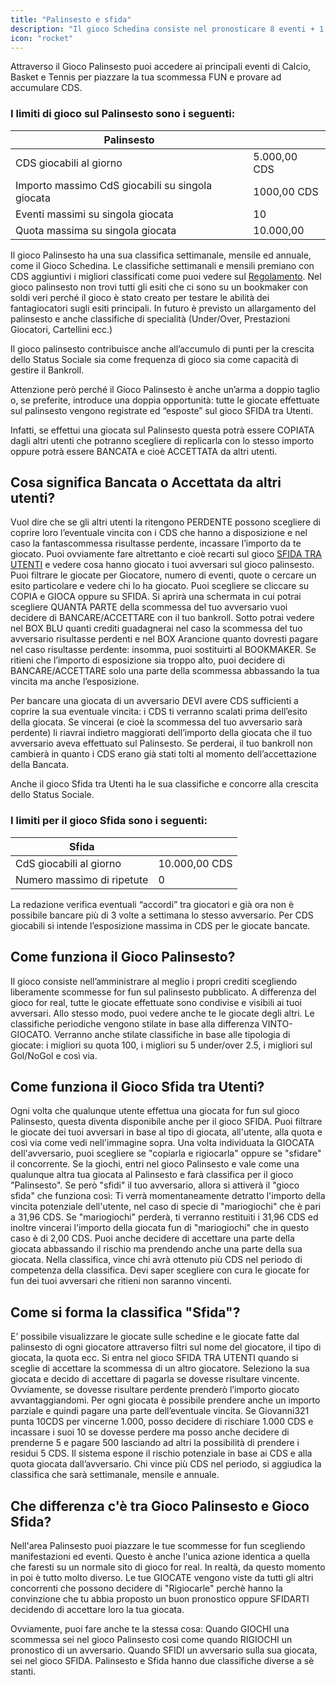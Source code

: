 ```yaml
---
title: "Palinsesto e sfida"
description: "Il gioco Schedina consiste nel pronosticare 8 eventi + 1 evento Jolly su manifestazioni ed esiti scelti dalla redazione del gioco"
icon: "rocket"
---
```


Attraverso il Gioco Palinsesto puoi accedere ai principali eventi di Calcio, Basket e Tennis per piazzare la tua scommessa FUN e provare ad accumulare CDS.

### I limiti di gioco sul Palinsesto sono i seguenti:

| **Palinsesto**                                   |              |
| ------------------------------------------------ | ------------ |
| CDS giocabili al giorno                          | 5.000,00 CDS |
| Importo massimo CdS giocabili su singola giocata | 1000,00 CDS  |
| Eventi massimi su singola giocata                | 10           |
| Quota massima su singola giocata                 | 10.000,00    |

Il gioco Palinsesto ha una sua classifica settimanale, mensile ed annuale, come il Gioco Schedina.
Le classifiche settimanali e mensili premiano con CDS aggiuntivi i migliori classificati come puoi vedere sul [Regolamento](https://gekobet.fun/regolamento).
Nel gioco palinsesto non trovi tutti gli esiti che ci sono su un bookmaker con soldi veri perché il gioco è stato creato per testare le abilità dei fantagiocatori sugli esiti principali. In futuro è previsto un allargamento del palinsesto e anche classifiche di specialità (Under/Over, Prestazioni Giocatori, Cartellini ecc.)

Il gioco palinsesto contribuisce anche all’accumulo di punti per la crescita dello Status Sociale sia come frequenza di gioco sia come capacità di gestire il Bankroll.

Attenzione però perché il Gioco Palinsesto è anche un’arma a doppio taglio o, se preferite, introduce una doppia opportunità: tutte le giocate effettuate sul palinsesto vengono registrate ed “esposte” sul gioco SFIDA tra Utenti.

Infatti, se effettui una giocata sul Palinsesto questa potrà essere COPIATA dagli altri utenti che potranno scegliere di replicarla con lo stesso importo oppure potrà essere BANCATA e cioè ACCETTATA da altri utenti.

## Cosa significa Bancata o Accettata da altri utenti?

Vuol dire che se gli altri utenti la ritengono PERDENTE possono scegliere di coprire loro l’eventuale vincita con i CDS che hanno a disposizione e nel caso la fantascommessa risultasse perdente, incassare l’importo da te giocato.
Puoi ovviamente fare altrettanto e cioè recarti sul gioco [SFIDA TRA UTENTI](https://gekobet.fun/sfida-tra-utenti) e vedere cosa hanno giocato i tuoi avversari sul gioco palinsesto.
Puoi filtrare le giocate per Giocatore, numero di eventi, quote o cercare un esito particolare e vedere chi lo ha giocato.
Puoi scegliere se cliccare su COPIA e GIOCA oppure su SFIDA.
Si aprirà una schermata in cui potrai scegliere QUANTA PARTE della scommessa del tuo avversario vuoi decidere di BANCARE/ACCETTARE con il tuo bankroll. Sotto potrai vedere nel BOX BLU quanti crediti guadagnerai nel caso la scommessa del tuo avversario risultasse perdenti e nel BOX Arancione quanto dovresti pagare nel caso risultasse perdente: insomma, puoi sostituirti al BOOKMAKER.
Se ritieni che l’importo di esposizione sia troppo alto, puoi decidere di BANCARE/ACCETTARE solo una parte della scommessa abbassando la tua vincita ma anche l’esposizione.

<Warning>
  Per bancare una giocata di un avversario DEVI avere CDS sufficienti a coprire la sua eventuale vincita: i CDS ti verranno scalati prima dell’esito della giocata. Se vincerai (e cioè la scommessa del tuo avversario sarà perdente) li riavrai indietro maggiorati dell’importo della giocata che il tuo avversario aveva effettuato sul Palinsesto. Se perderai, il tuo bankroll non cambierà in quanto i CDS erano già stati tolti al momento dell’accettazione della Bancata.
</Warning>

Anche il gioco Sfida tra Utenti ha le sua classifiche e concorre alla crescita dello Status Sociale.

### I limiti per il gioco Sfida sono i seguenti:

| **Sfida**                  |               |
| -------------------------- | ------------- |
| CdS giocabili al giorno    | 10.000,00 CDS |
| Numero massimo di ripetute | 0             |

<Warning>
  La redazione verifica eventuali “accordi” tra giocatori e già ora non è possibile bancare più di 3 volte a settimana lo stesso avversario.
  Per CDS giocabili si intende l’esposizione massima in CDS per le giocate bancate.
</Warning>

## Come funziona il Gioco Palinsesto?

Il gioco consiste nell’amministrare al meglio i propri crediti scegliendo liberamente scommesse for fun sul palinsesto pubblicato.
A differenza del gioco for real, tutte le giocate effettuate sono condivise e visibili ai tuoi avversari. Allo stesso modo, puoi vedere anche te le giocate degli altri.
Le classifiche periodiche vengono stilate in base alla differenza VINTO-GIOCATO.
Verranno anche stilate classifiche in base alle tipologia di giocate: i migliori su quota 100, i migliori su 5 under/over 2.5, i migliori sul Gol/NoGol e così via.

## Come funziona il Gioco Sfida tra Utenti?

Ogni volta che qualunque utente effettua una giocata for fun sul gioco Palinsesto, questa diventa disponibile anche per il gioco SFIDA.
Puoi filtrare le giocate dei tuoi avversari in base al tipo di giocata, all'utente, alla quota e così via come vedi nell'immagine sopra.
Una volta individuata la GIOCATA dell'avversario, puoi scegliere se
"copiarla e rigiocarla" oppure se "sfidare" il concorrente.
Se la giochi, entri nel gioco Palinsesto e vale come una qualunque altra tua giocata al Palinsesto e farà classifica per il gioco "Palinsesto".
Se però "sfidi" il tuo avversario, allora si attiverà il "gioco sfida" che funziona così:
Ti verrà momentaneamente detratto l'importo della vincita potenziale dell'utente, nel caso di specie di "mariogiochi" che è pari a 31,96 CDS.
Se "mariogiochi" perderà, ti verranno restituiti i 31,96 CDS ed inoltre vincerai l'importo della giocata fun di "mariogiochi" che in questo caso è di 2,00 CDS.
Puoi anche decidere di accettare una parte della giocata abbassando il rischio ma prendendo anche una parte della sua giocata.
Nella classifica, vince chi avrà ottenuto più CDS nel periodo di competenza della classifica.
Devi saper scegliere con cura le giocate for fun dei tuoi avversari che ritieni non saranno vincenti.

## Come si forma la classifica "Sfida"?

E’ possibile visualizzare le giocate sulle schedine e le giocate fatte dal palinsesto di ogni giocatore attraverso filtri sul nome del giocatore, il tipo di giocata, la quota ecc.
Si entra nel gioco SFIDA TRA UTENTI quando si sceglie di accettare la scommessa di un altro giocatore. Seleziono la sua giocata e decido di accettare di pagarla se dovesse risultare vincente.
Ovviamente, se dovesse risultare perdente prenderò l’importo giocato avvantaggiandomi.
Per ogni giocata è possibile prendere anche un importo parziale e quindi pagare una parte dell’eventuale vincita.
Se Giovanni321 punta 10CDS per vincerne 1.000, posso decidere di rischiare 1.000 CDS e incassare i suoi 10 se dovesse perdere ma posso anche decidere di prenderne 5 e pagare 500 lasciando ad altri la possibilità di prendere i residui 5 CDS. Il sistema espone il rischio potenziale in base ai CDS e alla quota giocata dall’avversario. Chi vince più CDS nel periodo, si aggiudica la classifica che sarà settimanale, mensile e annuale.

## Che differenza c'è tra Gioco Palinsesto e Gioco Sfida?

Nell'area Palinsesto puoi piazzare le tue scommesse for fun scegliendo manifestazioni ed eventi.
Questo è anche l'unica azione identica a quella che faresti su un normale sito di gioco for real.
In realtà, da questo momento in poi è tutto molto diverso.
Le tue GIOCATE vengono viste da tutti gli altri concorrenti che possono decidere di "Rigiocarle" perchè hanno la convinzione che tu abbia proposto un buon pronostico oppure SFIDARTI decidendo di accettare loro la tua giocata.

<Tip>
  Ovviamente, puoi fare anche te la stessa cosa:
  Quando GIOCHI una scommessa sei nel gioco Palinsesto così come quando RIGIOCHI un pronostico di un avversario.
  Quando SFIDI un avversario sulla sua giocata, sei nel gioco SFIDA. Palinsesto e Sfida hanno due classifiche diverse a sè stanti.
</Tip>